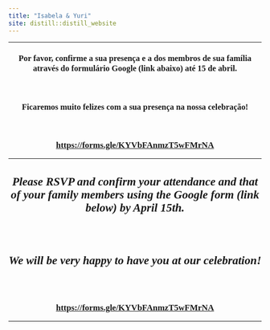```yaml
---
title: "Isabela & Yuri"
site: distill::distill_website
---
```


----

<style type="text/css">
.slick-initialized .slick-slide {
    padding: 0;
}
</style>

<style type="text/css">
h1{
font-family: Taviraj;
}
</style>

<style type="text/css">
h2{
font-family: Taviraj;
}
</style>

<style type="text/css">
h3{
text-align: center;
font-family: Taviraj;
}
</style>

<style type="text/css">
h4{
font-family: Taviraj;
text-align: center;
font-size: 23px;
}
</style>


<style type="text/css">
a{
font-size: 17px;
font-family: Taviraj;
}
</style>

<style type="text/css">
.navbar-fixed-top{
position: fixed;
}
</style>

<style type="text/css">
  .navbar-brand {
    content:url(https://media.githubusercontent.com/media/isabela-yuri/isabela-yuri.github.io/main/6bc7410d1d5c571c49960a66fb96a54a856e3fb3/imgs/sakura_complete_2.png);
    width:100%; /*width of your image*/
    max-width: 100%;
   height:auto; /*height of your image*/
   padding = 0;
  }
}
</style>

<style type="text/css">
   .title{
   font-size: 0% !important;
}
</style>

<style type="text/css">
   .my_text{
   text-align: center;
   font-family: Taviraj;
}
</style>

<div>

### Por favor, confirme a sua presença e a dos membros de sua família através do formulário Google (link abaixo) até 15 de abril.

</br>

### Ficaremos muito felizes com a sua presença na nossa celebração!

</br>

### [https://forms.gle/KYVbFAnmzT5wFMrNA](https://forms.gle/KYVbFAnmzT5wFMrNA){target="_blank"}

----

#### *Please RSVP and confirm your attendance and that of your family members using the Google form (link below) by April 15th.*

</br>

####  *We will be very happy to have you at our celebration!*

</br>

### [https://forms.gle/KYVbFAnmzT5wFMrNA](https://forms.gle/KYVbFAnmzT5wFMrNA){target="_blank"}

----
</div>